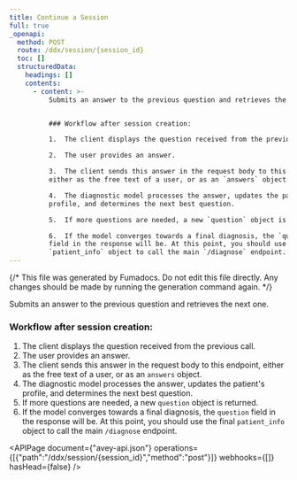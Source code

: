 ```yaml
---
title: Continue a Session
full: true
_openapi:
  method: POST
  route: /ddx/session/{session_id}
  toc: []
  structuredData:
    headings: []
    contents:
      - content: >-
          Submits an answer to the previous question and retrieves the next one.


          ### Workflow after session creation:

          1.  The client displays the question received from the previous call.

          2.  The user provides an answer.

          3.  The client sends this answer in the request body to this endpoint,
          either as the free text of a user, or as an `answers` object.

          4.  The diagnostic model processes the answer, updates the patient's
          profile, and determines the next best question.

          5.  If more questions are needed, a new `question` object is returned.

          6.  If the model converges towards a final diagnosis, the `question`
          field in the response will be. At this point, you should use the final
          `patient_info` object to call the main `/diagnose` endpoint.
---
```


{/* This file was generated by Fumadocs. Do not edit this file directly. Any changes should be made by running the generation command again. */}

Submits an answer to the previous question and retrieves the next one.

### Workflow after session creation:
1.  The client displays the question received from the previous call.
2.  The user provides an answer.
3.  The client sends this answer in the request body to this endpoint, either as the free text of a user, or as an `answers` object.
4.  The diagnostic model processes the answer, updates the patient's profile, and determines the next best question.
5.  If more questions are needed, a new `question` object is returned.
6.  If the model converges towards a final diagnosis, the `question` field in the response will be. At this point, you should use the final `patient_info` object to call the main `/diagnose` endpoint.



<APIPage document={"avey-api.json"} operations={[{"path":"/ddx/session/{session_id}","method":"post"}]} webhooks={[]} hasHead={false} />